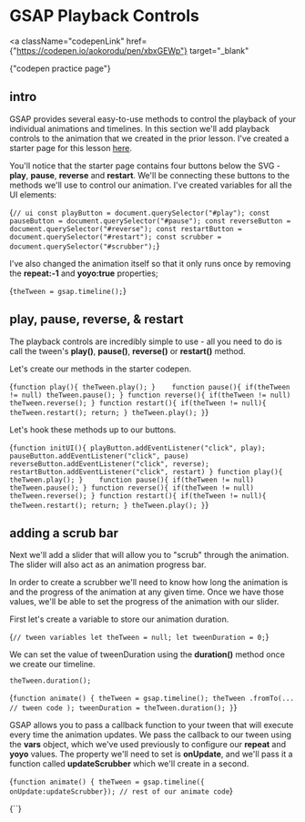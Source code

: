 
# GSAP Playback Controls

<a
  className="codepenLink"
  href={"https://codepen.io/aokorodu/pen/xbxGEWp"}
  target="_blank"
>
  {"codepen practice page"}
</a>

## intro

GSAP provides several easy-to-use methods to control the playback of your individual animations and timelines. In this section we'll add playback controls to the animation that we created in the prior lesson. I've created a starter page for this lesson <a href="https://codepen.io/aokorodu/pen/xbxGEWp" target="_blank">
here</a>.

<GSAPPlaybackStarter />

You'll notice that the starter page contains four buttons below the SVG - **play**, **pause**, **reverse** and **restart**. We'll be connecting these buttons to the methods we'll use to control our animation. I've created variables for all the UI elements:

<Blocks>{`// ui
const playButton = document.querySelector("#play");
const pauseButton = document.querySelector("#pause");
const reverseButton = document.querySelector("#reverse");
const restartButton = document.querySelector("#restart");
const scrubber = document.querySelector("#scrubber");`}</Blocks>

I've also changed the animation itself so that it only runs once by removing the **repeat:-1** and **yoyo:true** properties;

<Blocks>{`theTween = gsap.timeline();`}</Blocks>

## play, pause, reverse, & restart

The playback controls are incredibly simple to use - all you need to do is call the tween's **play()**, **pause()**, **reverse()** or **restart()** method.

Let's create our methods in the starter codepen.

<Blocks>{`function play(){
    theTween.play();
}   
function pause(){
    if(theTween != null) theTween.pause();
}
function reverse(){
    if(theTween != null) theTween.reverse();
}
function restart(){
    if(theTween != null){
        theTween.restart();
        return;
    }
    theTween.play();
}`}</Blocks>

Let's hook these methods up to our buttons.

<Blocks>{`function initUI(){
  playButton.addEventListener("click", play);
  pauseButton.addEventListener("click", pause)
  reverseButton.addEventListener("click", reverse);
  restartButton.addEventListener("click", restart)
}
function play(){
    theTween.play();
}   
function pause(){
    if(theTween != null) theTween.pause();
}
function reverse(){
    if(theTween != null) theTween.reverse();
}
function restart(){
    if(theTween != null){
        theTween.restart();
        return;
    }
    theTween.play();
}`}</Blocks>

## adding a scrub bar

Next we'll add a slider that will allow you to "scrub" through the animation. The slider will also act as an animation progress bar.

In order to create a scrubber we'll need to know how long the animation is and the progress of the animation at any given time. Once we have those values, we'll be able to set the progress of the animation with our slider.

First let's create a variable to store our animation duration.

<Blocks highlight="3">{`// tween variables
let theTween = null;
let tweenDuration = 0;`}</Blocks>

We can set the value of tweenDuration using the **duration()** method once we create our timeline.

```
theTween.duration();
```

<Blocks>{`function animate() {
  theTween = gsap.timeline();
  theTween
    .fromTo(...
     // tween code
    );
  tweenDuration = theTween.duration();
}`}</Blocks>

GSAP allows you to pass a callback function to your tween that will execute every time the animation updates. We pass the callback to our tween using the **vars** object, which we've used previously to configure our **repeat** and **yoyo** values. The property we'll need to set is **onUpdate**, and we'll pass it a function called **updateScrubber** which we'll create in a second.

<Blocks>{`function animate() {
  theTween = gsap.timeline({ onUpdate:updateScrubber});
  // rest of our animate code`}</Blocks>

<Blocks>{``}</Blocks>
```
